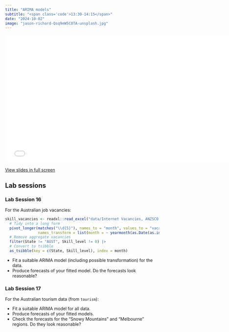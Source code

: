 ```yaml
---
title: "ARIMA models"
subtitle: "<span class='code'>13:30-14:15</span>"
date: "2024-10-02"
image: "jason-richard-Qsq9eW5C0TA-unsplash.jpg"
---
```


<!-- Materials will be distributed sooner to the event. -->

```{=html}
<embed src="../../materials/08_arima.pdf" type="application/pdf" width="750px" height="420px">
```

[View slides in full screen](../../materials/08_arima.pdf)

## Lab sessions

### Lab Session 16

For the Australian job vacancies:

```r
skill_vacancies <- readxl::read_excel("data/Internet Vacancies, ANZSCO Skill Level, States and Territories - May 2024.xlsx", sheet = 2) |> 
  # Tidy into a long form
  pivot_longer(matches("\\d{5}"), names_to = "month", values_to = "vacancies",
               names_transform = list(month = ~ yearmonth(as.Date(as.integer(.), origin = "1900-01-01")))) |> 
  # Remove aggregate vacancies
  filter(State != "AUST", Skill_level != 0) |> 
  # Convert to tsibble
  as_tsibble(key = c(State, Skill_level), index = month)
```


 * Fit a suitable ARIMA model (including possible transformation) for the data.
 * Produce forecasts of your fitted model. Do the forecasts look reasonable?

### Lab Session 17

For the Australian tourism data (from `tourism`):

 * Fit a suitable ARIMA model for all data.
 * Produce forecasts of your fitted models.
 * Check the forecasts for the "Snowy Mountains" and "Melbourne" regions. Do they look reasonable?
